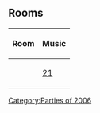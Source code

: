 {{NoSWFs}}
{{CPW|Lime Green Party|Lime Green Party}}

==Rooms==
{|class="wikitable" style="margin: 1em auto;"
!Room!!Music
|-
|{{n/a|Dojo}}||[[Media:Music21.swf|21]]
|}

{{Parties}}
[[Category:Parties of 2006]]